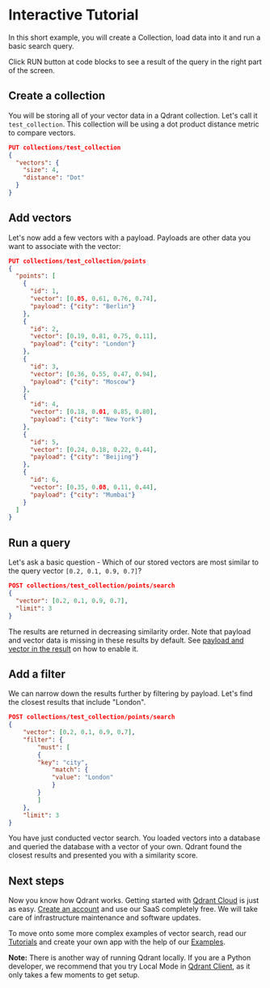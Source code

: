 # Interactive Tutorial

In this short example, you will create a Collection, load data into it and run a basic search query.

<Alert severity="info">
  Click RUN button at code blocks to see a result of the query in the right part of the screen.
</Alert>

## Create a collection

You will be storing all of your vector data in a Qdrant collection. Let's call it `test_collection`. This collection will be using a dot product distance metric to compare vectors.

```json withRunButton=true
PUT collections/test_collection
{
  "vectors": {
    "size": 4,
    "distance": "Dot"
  }
}
```

## Add vectors

Let's now add a few vectors with a payload. Payloads are other data you want to associate with the vector:

```json withRunButton=true
PUT collections/test_collection/points
{
  "points": [
    {
      "id": 1,
      "vector": [0.05, 0.61, 0.76, 0.74],
      "payload": {"city": "Berlin"}
    },
    {
      "id": 2,
      "vector": [0.19, 0.81, 0.75, 0.11],
      "payload": {"city": "London"}
    },
    {
      "id": 3,
      "vector": [0.36, 0.55, 0.47, 0.94],
      "payload": {"city": "Moscow"}
    },
    {
      "id": 4,
      "vector": [0.18, 0.01, 0.85, 0.80],
      "payload": {"city": "New York"}
    },
    {
      "id": 5,
      "vector": [0.24, 0.18, 0.22, 0.44],
      "payload": {"city": "Beijing"}
    },
    {
      "id": 6,
      "vector": [0.35, 0.08, 0.11, 0.44],
      "payload": {"city": "Mumbai"}
    }
  ]
}
```

## Run a query

Let's ask a basic question - Which of our stored vectors are most similar to the query vector `[0.2, 0.1, 0.9, 0.7]`?

```json withRunButton=true
POST collections/test_collection/points/search
{
  "vector": [0.2, 0.1, 0.9, 0.7],
  "limit": 3
}
```

The results are returned in decreasing similarity order. Note that payload and vector data is missing in these results by default.
See [payload and vector in the result](https://qdrant.tech/documentation/concepts/search#payload-and-vector-in-the-result) on how to enable it.

## Add a filter

We can narrow down the results further by filtering by payload. Let's find the closest results that include "London".

```json withRunButton=true
POST collections/test_collection/points/search
{
    "vector": [0.2, 0.1, 0.9, 0.7],
    "filter": {
        "must": [
        {
        "key": "city",
            "match": {
            "value": "London"
            }
        }
        ]
    },
    "limit": 3
}
```

You have just conducted vector search. You loaded vectors into a database and queried the database with a vector of your own. Qdrant found the closest results and presented you with a similarity score.

## Next steps

Now you know how Qdrant works. Getting started with [Qdrant Cloud](https://qdrant.tech/documentation/cloud/quickstart-cloud/) is just as easy. [Create an account](https://qdrant.to/cloud) and use our SaaS completely free. We will take care of infrastructure maintenance and software updates.

To move onto some more complex examples of vector search, read our [Tutorials](https://qdrant.tech/documentation/tutorials/) and create your own app with the help of our [Examples](https://qdrant.tech/documentation/examples/).

**Note:** There is another way of running Qdrant locally. If you are a Python developer, we recommend that you try Local Mode in [Qdrant Client](https://github.com/qdrant/qdrant-client), as it only takes a few moments to get setup.
